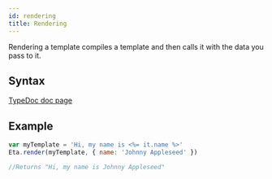 ```yaml
---
id: rendering
title: Rendering
---
```


Rendering a template compiles a template and then calls it with the data you pass to it.

## Syntax

[TypeDoc doc page](https://eta-dev.github.io/eta/modules/_render_.html#render)

## Example

```js
var myTemplate = 'Hi, my name is <%= it.name %>'
Eta.render(myTemplate, { name: 'Johnny Appleseed' })

//Returns "Hi, my name is Johnny Appleseed"
```
